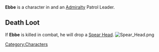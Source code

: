 

{{Infobox
| name     = Ebbe
| image    = Ebbe portrait.png
| race     = Human
| location = Havaria - Murder Bay
| source   = 
| reward   = 
| related  = Admiralty - Patrol Leader
| ID       =
}}{{quote|You've heard Ebbe has a steel gut, a steel toe, and a steely eye. So don't punch him in any of those places.|Ebbe's Compendium Description}}'''Ebbe''' is a character in {{Gamename}} and an [[Admiralty]] Patrol Leader.

== Death Loot ==
If '''Ebbe''' is killed in combat, he will drop a [[Spear Head]].
[[File:Spear Head.png|none|thumb]]
<br />
[[Category:Characters]]